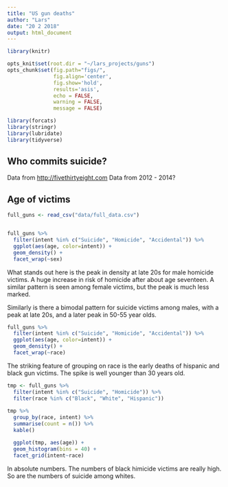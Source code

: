 ```yaml
---
title: "US gun deaths"
author: "Lars"
date: "20 2 2018"
output: html_document
---
```


```r
library(knitr)

opts_knit$set(root.dir = "~/lars_projects/guns")
opts_chunk$set(fig.path="figs/",
               fig.align='center',
               fig.show='hold',
               results='asis',
               echo = FALSE,
               warning = FALSE,
               message = FALSE)
```

```r
library(forcats)
library(stringr)
library(lubridate)
library(tidyverse)
```


## Who commits suicide?

Data from <http://fivethirtyeight.com>
Data from 2012 - 2014?

## Age of victims

```r
full_guns <- read_csv("data/full_data.csv")


full_guns %>%
  filter(intent %in% c("Suicide", "Homicide", "Accidental")) %>%
  ggplot(aes(age, color=intent)) +
  geom_density() +
  facet_wrap(~sex)
```

What stands out here is the peak in density at late 20s for male homicide victims. A huge increase in risk of homicide after about age seventeen. A similar pattern is seen among female victims, but the peak is much less marked.

Similarly is there a bimodal pattern for suicide victims among males, with a peak at late 20s, and a later peak in 50-55 year olds.


```r
full_guns %>%
  filter(intent %in% c("Suicide", "Homicide", "Accidental")) %>%
  ggplot(aes(age, color=intent)) +
  geom_density() +
  facet_wrap(~race)
```

The striking feature of grouping on race is the early deaths of hispanic and black gun victims. The spike is well younger than 30 years old.

```r
tmp <- full_guns %>%
  filter(intent %in% c("Suicide", "Homicide")) %>%
  filter(race %in% c("Black", "White", "Hispanic"))
  
tmp %>%
  group_by(race, intent) %>%
  summarise(count = n()) %>%
  kable()
```


```r
  
  ggplot(tmp, aes(age)) +
  geom_histogram(bins = 40) +
  facet_grid(intent~race)
```

In absolute numbers. The numbers of black himicide victims are really high. So are the numbers of suicide among whites.


